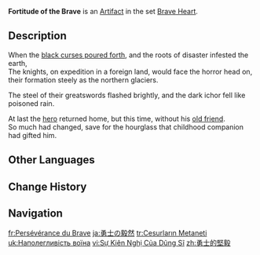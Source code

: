 {{Artifact Infobox
|image = Item Fortitude of the Brave.png
|set   = Brave Heart
|piece = Sands of Eon
}}
{{Description|A dated miniature hourglass that serves no practical purpose. It seems as elusive as time itself.}}
'''Fortitude of the Brave''' is an [[Artifact]] in the set [[Brave Heart]].

==Description==
When the [[Cataclysm|black curses poured forth]], and the roots of disaster infested the earth,<br>The knights, on expedition in a foreign land, would face the horror head on, their formation steely as the northern glaciers.

The steel of their greatswords flashed brightly, and the dark ichor fell like poisoned rain.

At last the [[Arundolyn|hero]] returned home, but this time, without his [[Rostam|old friend]].<br>So much had changed, save for the hourglass that childhood companion had gifted him.

==Other Languages==
{{Other Languages
|en      = Fortitude of the Brave
|zhs     = 勇士的坚毅
|zhs_rm  = Yǒngshì de Jiānyì
|zht     = 勇士的堅毅
|zht_rm  = Yǒngshì de Jiānyì
|zh_tl   = The Brave's Perseverance
|ja      = 勇士の毅然
|ja_rm   = Yuushi no Kizen
|ja_tl   = Resolution of the Brave Warrior
|ko      = 용사의 강인함
|ko_rm   = Yongsa-ui Gang'inham
|ko_tl   = Toughness of the Champion
|es      = Determinación del Guerrero
|es_tl   = Determination of the Warrior
|fr      = Persévérance du Brave
|fr_tl   = Perseverance of the Brave
|ru      = Стойкость храбреца
|ru_tl   = Steadfastness of the Brave
|th      = Fortitude of the Brave
|vi      = Sự Kiên Nghị Của Dũng Sĩ
|vi_tl   = 
|de      = Entschlossenheit des Recken
|de_tl   = Resolution of the Valiant Hero
|id      = Fortitude of the Brave
|pt      = Persistência do Valente
|pt_tl   = 
|tr      = Cesurların Metaneti
|tr_tl   = The Braves' Fortitude
|it      = Forza d'animo del coraggioso
|it_tl   = 
}}

==Change History==
{{Change History|1.0}}

==Navigation==
{{Artifact Set Navbox|Brave Heart}}

[[fr:Persévérance du Brave]]
[[ja:勇士の毅然]]
[[tr:Cesurların Metaneti]]
[[uk:Наполегливість воїна]]
[[vi:Sự Kiên Nghị Của Dũng Sĩ]]
[[zh:勇士的堅毅]]